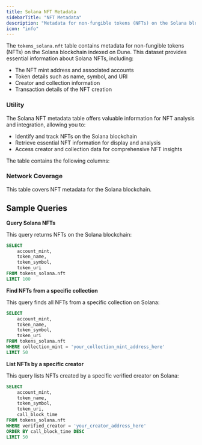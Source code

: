 ```yaml
---
title: Solana NFT Metadata
sidebarTitle: "NFT Metadata"
description: "Metadata for non-fungible tokens (NFTs) on the Solana blockchain."
icon: "info"
---
```


The `tokens_solana.nft` table contains metadata for non-fungible tokens (NFTs) on the Solana blockchain indexed on Dune. This dataset provides essential information about Solana NFTs, including:

- The NFT mint address and associated accounts
- Token details such as name, symbol, and URI
- Creator and collection information
- Transaction details of the NFT creation

### Utility

The Solana NFT metadata table offers valuable information for NFT analysis and integration, allowing you to:

- Identify and track NFTs on the Solana blockchain
- Retrieve essential NFT information for display and analysis
- Access creator and collection data for comprehensive NFT insights

The table contains the following columns:


<ColumnDescriptions tableSchema="tokens_solana" tableName="nft" />


<TableSample tableSchema="tokens_solana" tableName="nft" />

### Network Coverage

This table covers NFT metadata for the Solana blockchain.

## Sample Queries

**Query Solana NFTs**

This query returns NFTs on the Solana blockchain:

```sql
SELECT
    account_mint,
    token_name,
    token_symbol,
    token_uri
FROM tokens_solana.nft
LIMIT 100
```

**Find NFTs from a specific collection**

This query finds all NFTs from a specific collection on Solana:

```sql
SELECT
    account_mint,
    token_name,
    token_symbol,
    token_uri
FROM tokens_solana.nft
WHERE collection_mint = 'your_collection_mint_address_here'
LIMIT 50
```

**List NFTs by a specific creator**

This query lists NFTs created by a specific verified creator on Solana:

```sql
SELECT
    account_mint,
    token_name,
    token_symbol,
    token_uri,
    call_block_time
FROM tokens_solana.nft
WHERE verified_creator = 'your_creator_address_here'
ORDER BY call_block_time DESC
LIMIT 50
```
